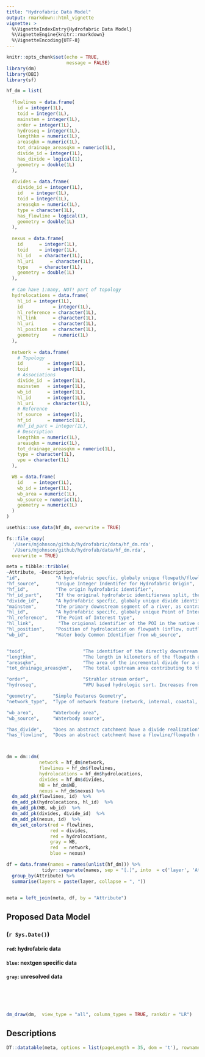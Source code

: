 ```yaml
---
title: "Hydrofabric Data Model"
output: rmarkdown::html_vignette
vignette: >
  %\VignetteIndexEntry{Hydrofabric Data Model}
  %\VignetteEngine{knitr::rmarkdown}
  %\VignetteEncoding{UTF-8}
---
```



```r
knitr::opts_chunk$set(echo = TRUE, 
                      message = FALSE)
library(dm)
library(DBI)
library(sf)
```

```r

hf_dm = list(
  
  flowlines = data.frame(
    id = integer(1L),
    toid = integer(1L),
    mainstem = integer(1L),
    order = integer(1L),
    hydroseq = integer(1L),
    lengthkm = numeric(1L),
    areasqkm = numeric(1L),
    tot_drainage_areasqkm = numeric(1L),
    divide_id = integer(1L),
    has_divide = logical(1),
    geometry = double(1L)
  ),
  
  divides = data.frame(
    divide_id = integer(1L),
    id   = integer(1L),
    toid = integer(1L),
    areasqkm = numeric(1L),
    type = character(1L),
    has_flowline = logical(1),
    geometry = double(1L)
  ),
  
  nexus = data.frame(
    id      = integer(1L),
    toid    = integer(1L),
    hl_id   = character(1L),
    hl_uri      = character(1L),
    type    = character(1L),
    geometry = double(1L)
  ),
  
  # Can have 1:many, NOT! part of topology 
  hydrolocations = data.frame(
    hl_id = integer(1L),
    id           = integer(1L),
    hl_reference = character(1L),
    hl_link      = character(1L),
    hl_uri       = character(1L),
    hl_position  = character(1L),
    geometry     = numeric(1L)
  ),
  
  network = data.frame(
    # Topology
    id         = integer(1L),
    toid       = integer(1L),
    # Associations
    divide_id  = integer(1L),
    mainstem   = integer(1L),
    wb_id      = integer(1L), 
    hl_id      = integer(1L),
    hl_uri     = character(1L),
    # Reference
    hf_source  = integer(1),
    hf_id      = numeric(1L),
    #hf_id_part = integer(1L),
    # Description
    lengthkm = numeric(1L),
    areasqkm = numeric(1L),
    tot_drainage_areasqkm = numeric(1L),
    type = character(1L),
    vpu = character(1L)
  ),

  WB = data.frame(
    id    = integer(1L),
    wb_id = integer(1L),
    wb_area = numeric(1L),
    wb_source = numeric(1L),
    geometry = numeric(1L)
  ) 
)
```

```r

usethis::use_data(hf_dm, overwrite = TRUE)

fs::file_copy(
  '/Users/mjohnson/github/hydrofabric/data/hf_dm.rda',
  '/Users/mjohnson/github/hydrofab/data/hf_dm.rda',
  overwrite = TRUE)

meta = tibble::tribble(
~Attribute, ~Description,
"id",             "A hydrofabric specfic, globaly unique flowpath/flowline identifier",
"hf_source",      "Unique Integer Indentifer for Hydrofabric Origin",
"hf_id",          "The origin hydrofabric identifier",
"hf_id_part",     "If the original hydrofabric identifierwas split, the subpart. Parts increase from outlet to inlet",
"divide_id",      "A hydrofabric specfic, globaly unique divide identifier",
"mainstem",       "the primary downstream segment of a river, as contrasted to its tributaries",
"hl_id",          "A hydrofabric specifc, globaly unique Point of Interest identifier",
"hl_reference",   "The Point of Interest type",
"hl_link",         "The origional identifier of the POI in the native dataset. Ideally a URI",
"hl_position",    "Position of hydrolocation on flowpath (inflow, outflow, along)",
"wb_id",          "Water body Common Identifier from wb_source",


"toid",                     "The identifier of the directly downstream flowpath/flowline",
"lengthkm",                 "The length in kilometers of the flowpath element",
"areasqkm",                 "The area of the incremental divide for a given flowpath/flowline",
"tot_drainage_areasqkm",    "The total upstream area contributing to the flowpath/flowline",

"order",                    "Strahler stream order",
"hydroseq",                 "VPU based hydrologic sort. Increases from downstream to upstream",

"geometry",      "Simple Features Geometry",
"network_type",  "Type of network feature (network, internal, coastal, connector), previously was divide_type",

"wb_area",       "Waterbody area",
"wb_source",     "Waterbody source",

"has_divide",    "Does an abstract catchment have a divide realization",
"has_flowline",  "Does an abstract catchment have a flowline/flowpath realization")



dm = dm::dm(
            network = hf_dm$network,
            flowlines = hf_dm$flowlines,
            hydrolocations = hf_dm$hydrolocations,
            divides = hf_dm$divides,
            WB = hf_dm$WB,
            nexus = hf_dm$nexus) %>% 
  dm_add_pk(flowlines, id)  %>% 
  dm_add_pk(hydrolocations, hl_id)  %>% 
  dm_add_pk(WB, wb_id)  %>% 
  dm_add_pk(divides, divide_id)  %>% 
  dm_add_pk(nexus, id)  %>% 
  dm_set_colors(red = flowlines, 
                red = divides,
                red = hydrolocations,
                gray = WB, 
                red  = network,
                blue = nexus)

df = data.frame(names = names(unlist(hf_dm))) %>% 
             tidyr::separate(names, sep = "[.]", into  = c('layer', 'Attribute')) %>% 
  group_by(Attribute) %>% 
  summarise(layers = paste(layer, collapse = ", "))


meta = left_join(meta, df, by = "Attribute")

```


## Proposed Data Model 
### (`r Sys.Date()`)
#### `red`:  hydrofabric data
#### `blue`: nextgen specific data
#### `gray`: unresolved data


<br><br><br>

```r
dm_draw(dm,  view_type = "all", column_types = TRUE, rankdir = "LR")
```

## Descriptions 

```r
DT::datatable(meta, options = list(pageLength = 35, dom = 't'), rownames = FALSE)
```